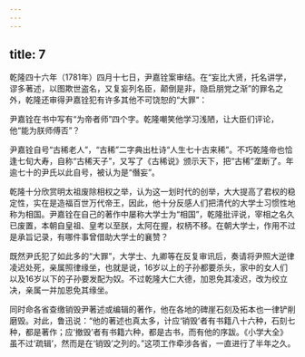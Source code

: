```yaml
---
---
---
```

title: 7
---



乾隆四十六年（1781年）四月十七日，尹嘉铨案审结。在“妄比大贤，托名讲学，谬多著述，以图欺世盗名，又复妄列名臣，颠倒是非，隐启朋党之渐”的罪名之外，乾隆还审得尹嘉铨犯有许多其他不可饶恕的“大罪”：

尹嘉铨在书中写有“为帝者师”四个字。乾隆嘲笑他学习浅陋，让大臣们评论，他“能为朕师傅否”？

尹嘉铨自号“古稀老人”，“古稀”二字典出杜诗“人生七十古来稀”。不巧乾隆帝也恰逢七旬大寿，自称“古稀天子”，又写了《古稀说》颁示天下，把“古稀”垄断了。年逾七十的尹氏以此自号，被认为是“僭妄”。

乾隆十分欣赏明太祖废除相权之举，认为这一划时代的创举，大大提高了君权的稳定性，实在是造福百世万代帝王，因此，他十分反感人们把清代的大学士习惯性地称为相国。尹嘉铨在自己的著作中屡称大学士为“相国”，乾隆批评说，宰相之名久已废置，本朝自皇祖、皇考以至朕，太阿在握，权柄不移。在朝大学士，作用不过是承旨记录，有哪件事曾借助大学士的襄赞？

既然尹氏犯了如此多的“大罪”，大学士、九卿等在反复审讯后，奏请将尹照大逆律凌迟处死，亲属照律缘坐，也就是说，16岁以上的子孙都要杀头，家中的女人们以及16岁以下的子孙要发配为奴。不过乾隆大仁大德，加恩免其凌迟，改为绞立决，亲属一并加恩免其缘坐。

同时命各省查缴销毁尹著述或编辑的著作，他在各地的碑崖石刻及拓本也一律铲削磨毁。对此，鲁迅说：“他的著述也真太多，计应‘销毁’者有书籍八十六种，石刻七种，都是著作；应‘撤毁’者有书籍六种，都是古书，而有他的序跋。《小学大全》虽不过‘疏辑’，然而是在‘销毁’之列的。”这项工作牵涉各省，一直进行了半年之久。